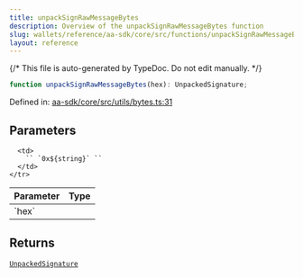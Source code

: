 ```yaml
---
title: unpackSignRawMessageBytes
description: Overview of the unpackSignRawMessageBytes function
slug: wallets/reference/aa-sdk/core/src/functions/unpackSignRawMessageBytes
layout: reference
---
```


{/* This file is auto-generated by TypeDoc. Do not edit manually. */}

```ts
function unpackSignRawMessageBytes(hex): UnpackedSignature;
```

Defined in: [aa-sdk/core/src/utils/bytes.ts:31](https://github.com/alchemyplatform/aa-sdk/blob/9df5be8c23af4e472bcb503c17766b16da0ad87d/aa-sdk/core/src/utils/bytes.ts#L31)

## Parameters

<table>
  <thead>
    <tr>
      <th align="left">Parameter</th>
      <th align="left">Type</th>
    </tr>
  </thead>

  <tbody>
    <tr>
      <td>
        `hex`
      </td>

      <td>
        `` `0x${string}` ``
      </td>
    </tr>

  </tbody>
</table>

## Returns

[`UnpackedSignature`](../type-aliases/UnpackedSignature.mdx)
